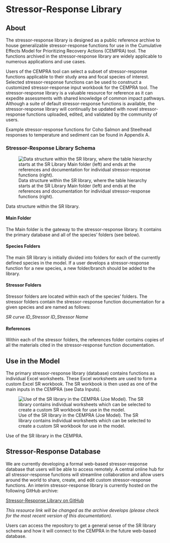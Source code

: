 # Stressor-Response Library {#sec-stressor-response-library}

## About {#08_stressor_response_library-sec-about}

The stressor-response library is designed as a public reference archive to house generalizable stressor-response functions for use in the Cumulative Effects Model for Prioritizing Recovery Actions (CEMPRA) tool. The functions archived in the stressor-response library are widely applicable to numerous applications and use cases.

Users of the CEMPRA tool can select a subset of stressor-response functions applicable to their study area and focal species of interest. Selected stressor-response functions can be used to construct a customized stressor-response input workbook for the CEMPRA tool. The stressor-response library is a valuable resource for reference as it can expedite assessments with shared knowledge of common impact pathways. Although a suite of default stressor-response functions is available, the stressor-response library will continually be updated with novel stressor-response functions uploaded, edited, and validated by the community of users.

Example stressor-response functions for Coho Salmon and Steelhead responses to temperature and sediment can be found in Appendix A.

### Stressor-Response Library Schema {#08_stressor_response_library-sec-library-schema}

![Data structure within the SR library, where the table hierarchy starts at the SR Library Main folder (left) and ends at the references and documentation for individual stressor-response functions (right).](/assets/images/image056.png){#08_stressor_response_library-fig-stressor-response-schema}

::: {#08_stressor_response_library-fig-stressor-response-schema}
Data structure within the SR library.
:::

#### Main Folder

The Main folder is the gateway to the stressor-response library. It contains the primary database and all of the species' folders (see below).

#### Species Folders

The main SR library is initially divided into folders for each of the currently defined species in the model. If a user develops a stressor-response function for a new species, a new folder/branch should be added to the library.

#### Stressor Folders

Stressor folders are located within each of the species' folders. The stressor folders contain the stressor-response function documentation for a given species and are named as follows:

*SR curve ID_Stressor ID_Stressor Name*

#### References

Within each of the stressor folders, the references folder contains copies of all the materials cited in the stressor-response function documentation.

## Use in the Model {#08_stressor_response_library-sec-use-in-model}

The primary stressor-response library (database) contains functions as individual Excel worksheets. These Excel worksheets are used to form a custom Excel SR workbook. The SR workbook is then used as one of the main inputs in the CEMPRA (see Data Inputs).

![Use of the SR library in the CEMPRA (Joe Model). The SR library contains individual worksheets which can be selected to create a custom SR workbook for use in the model.](/assets/images/image057.jpg){#08_stressor_response_library-fig-sr-library-use}

::: {#08_stressor_response_library-fig-sr-library-use}
Use of the SR library in the CEMPRA.
:::

## Stressor-Response Database {#08_stressor_response_library-sec-stressor-response-database}

We are currently developing a formal web-based stressor-response database that users will be able to access remotely. A central online hub for all stressor-response functions will streamline collaboration and allow users around the world to share, create, and edit custom stressor-response functions. An interim stressor-response library is currently hosted on the following GitHub archive:

[Stressor-Response Library on GitHub](https://github.com/mattjbayly/stressor-response-library)

*This resource link will be changed as the archive develops (please check for the most recent version of this documentation).*

Users can access the repository to get a general sense of the SR library schema and how it will connect to the CEMPRA in the future web-based database.
